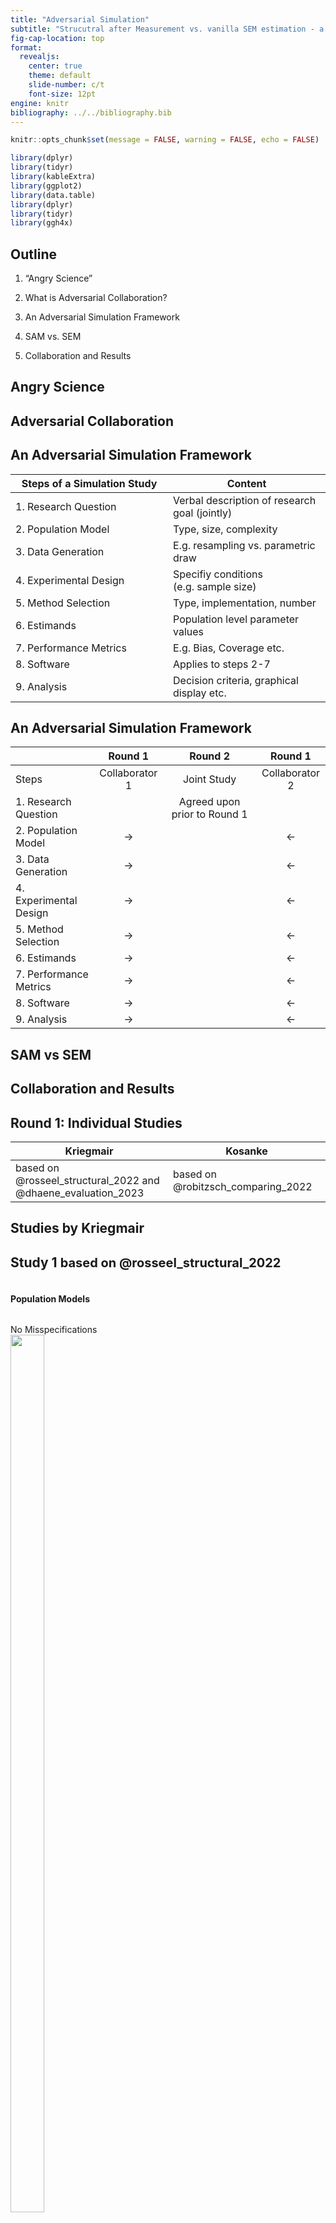 ```yaml
---
title: "Adversarial Simulation"
subtitle: "Strucutral after Measurement vs. vanilla SEM estimation - a case study on adversarial collaboration for simulation studies"
fig-cap-location: top
format:
  revealjs:
    center: true
    theme: default
    slide-number: c/t
    font-size: 12pt
engine: knitr
bibliography: ../../bibliography.bib
---
```

```r
knitr::opts_chunk$set(message = FALSE, warning = FALSE, echo = FALSE)

library(dplyr)
library(tidyr)
library(kableExtra)
library(ggplot2)
library(data.table)
library(dplyr)
library(tidyr)
library(ggh4x)


```


## Outline {auto-animate=true}
1. "Angry Science"
2. What is Adversarial Collaboration?
3. An Adversarial Simulation Framework

4. SAM vs. SEM
5. Collaboration and Results

## Angry Science


## Adversarial Collaboration


## An Adversarial Simulation Framework

::: {.r-fit-text}
| Steps of a Simulation Study | Content |
|-----------------|-----------------|
| <span class="fragment">1. Research Question</span>    | <span class="fragment">Verbal description of research goal (jointly)</span>    |
| <span class="fragment">2. Population Model</span>   | <span class="fragment">Type, size, complexity</span> |
| <span class="fragment">3. Data Generation</span>    | <span class="fragment">E.g. resampling vs. parametric draw</span>    |
| <span class="fragment">4. Experimental Design</span>    | <span class="fragment">Specifiy conditions (e.g. sample size)</span>    |
| <span class="fragment">5. Method Selection</span>   | <span class="fragment">Type, implementation, number</span>    |
| <span class="fragment">6. Estimands</span>    | <span class="fragment">Population level parameter values</span>    |
| <span class="fragment">7. Performance Metrics</span>    | <span class="fragment">E.g. Bias, Coverage etc.</span>  |
| <span class="fragment">8. Software</span>    | <span class="fragment">Applies to steps 2-7</span>    |
| <span class="fragment">9. Analysis</span>    | <span class="fragment">Decision criteria, graphical display etc.</span>  |
:::

## An Adversarial Simulation Framework

::: {.r-fit-text}
|                     | Round 1         | Round 2               | Round 1         |
|---------------------|:---------------:|:---------------------:|:---------------:|
| Steps         | Collaborator 1  | Joint Study           | Collaborator 2  |
| 1. Research Question|                |  Agreed upon prior to Round 1 |                |
| 2. Population Model |→                |                       |←                |
| 3. Data Generation  |→                |                       |←                |
| 4. Experimental Design|→              |                       |←                |
| 5. Method Selection |→                |                       |←                |
| 6. Estimands        |→                |                       |←                |
| 7. Performance Metrics|→             |                       |←                |
| 8. Software         |→                |                       |←                |
| 9. Analysis         |→                |                       |←                |
:::


## SAM vs SEM

## Collaboration and Results

## Round 1: Individual Studies 
| Kriegmair | Kosanke |
|-----------------|-----------------|
| based on @rosseel_structural_2022 and @dhaene_evaluation_2023 | based on @robitzsch_comparing_2022  |

## Studies by Kriegmair

## Study 1 <span style="font-size: 20px;">based on @rosseel_structural_2022</span>

::: {.r-fit-text}
::: {layout="[20,60,20]"}

::: {.column width="0%"}
:::

::: {.column width="60%"}

#### Population Models

::: {layout="[[1,1], [1,1]]" layout-valign="top"}

::: {.column width="50%" .fragment}
No Misspecifications
![](figures/model1_1.svg){width="60%"}
:::

::: {.column width="50%" .fragment}
Cross Loadings
![](figures/model1_2.svg){width="60%"}
:::

::: {.column width="50%" .fragment}
Correlated Residuals
![](figures/model1_3.svg){width="80%"}
:::

::: {.column width="50%" .fragment}
Structural Misspecification
![](figures/model1_4.svg){width="60%"}
:::
:::
:::

::: {.column width="35%" .fragment}
#### Other Conditions:

- N: 100, 400, 6400
- Indicator reliability: 0.3, 0.5, 0.7

#### Methods:

- Vanilla SEM
- Global SAM
- Local SAM
- Local SAM with unweighted least squares

#### Performance Metrics:
- Bias of path estimates
- RMSE of path estimates
- Coverage of 95% CI for path estimates

:::
:::
:::

## Study 2 <span style="font-size: 20px;">based on @dhaene_evaluation_2023</span>

::: {.r-fit-text}
::: {layout="[[45,10,10,35]]" layout-align="top"}

::: {.column width="45%"}
::: {layout="[[1,1]]" layout-valign="top"}

::: {.column width="50%" .fragment}
#### 2.1:

- No measurement misspecifications
- estimated paths absent in population

![](figures/model2_1.svg){width="100%"}
:::

::: {.column width="50%" .fragment}
#### 2.2:

- Estimated paths absent in population
- <span style="color: orange;">In exogenous analysis model</span>
- <span style="color: green;">In endogenous analysis model
![](figures/model2_2.svg){width="100%"}
:::
:::
:::
::: {.column width="7%"}
<!-- Empty column for space -->
:::

::: {.column width="35%"}
::: {.fragment}
#### Other Conditions:

- N: 100, 400, 6400
- Indicator reliability: 0.3, 0.5, 0.7
- **$R^2$: 0.1, 0.4**
- **Measurement blocks: 3, 5**
:::


:::{.fragment}
#### Methods:

- Vanilla SEM
- Global SAM
- Local SAM
- Local SAM with unweighted least squares

### Repetitions: 
- 10000
:::

:::
:::
:::

## Studies by Kosanke <span style="font-size: 20px;">based on @robitzsch_comparing_2022</span>

![](figures/kosanke_studies_overview.png)

# Results of individual studies:

## Convergence Rate
::: {.r-fit-text}
| | Kriegmair | Kosanke |
|---------------------|-----------|---------|
| Verbal Dispute |low convergence rate of SEM| no convergence issues |
|Method selection|un-bounded ML SEM |bounded ML SEM |
|Analysis| condition-wise rates | global rate |
|| direct:<br>`lavInspect(fit, "converged")` | indirect:<br>`quietly(safely(simulation_study_))`|
:::

## Convergence Rate <span style="font-size: 20px;"> E.g.: Kriegmair Study 1:</span>

![](tables/convergence_rate_study1.png)



## Bias
::: {.r-fit-text}
| | Kriegmair | Kosanke |
|------|-----------|---------|
| Verbal Dispute |"SEM performes worse than SAM in low reliability x low sample size x misspecification"| "SAM generally did not outperform traditional SEM in small to moderate samples." <br> <br> "[under] unmodelled negative cross-loadings and residual correlations, SAM tended to perform worse than traditional SEM"|
|4. Experimental Design| N:100-6400 <br> Reliability via Θ <br> Positive misspecifications| N:50-100000 <br> Reliability via $\lambda$ <br> Negative misspecification (only in CFA)|
|5. Population Model |5-factor-SEM | 2-factor CFA & 5-factor SEM |
|6. Analysis |aggregated absolute values and parameter-wise | aggregated absolute values & aggregated relative bias |
:::
:::{.notes}
In Kosanke’s results, SAM appears to perform worse than traditional SEM under unmodeled negative cross-loadings and residual correlations. This happens because of bias cancellation in LSAM, particularly in small samples.

LSAM tends to have a negative small-sample bias, and when you ignore positive residual correlations, that introduces a positive bias. These two biases can accidentally cancel each other out, making LSAM seem more accurate than it really is.

However, this is a false perception of robustness, as LSAM performs inconsistently across different conditions, and in cases like unmodeled negative correlations, it actually does worse than SEM. Kosanke's study shows that SAM doesn’t generally outperform traditional SEM in small to moderate samples, especially when negative biases are present.
:::

## Bias <span style="font-size: 20px;"> E.g.: Kriegmair Study 1:</span>

![](tables/aggregated_bias_study1.png)

<span style="font-size: 20px;">absolute bias values aggregated across parameters, in all conditions</span>

## Bias <span style="font-size: 20px;"> E.g.: Kosanke Study 1:</span>
::: {.r-fit-text}
```r

# Load the relative bias results
bias_ci_s1 <- readRDS("../../LK/SimulationResultsProcessed/sim1_rel_bias_ci.rds")

shorten_names <- function(df) {
  df$method_metric <- sub("_rel_bias", "", df$method_metric)
  return(df)
}

# Function to create a styled table for each condition
create_styled_table <- function(data, condition) {
  data <- shorten_names(data)
  data <- data %>%
    mutate(across(where(is.numeric), ~ round(., 3)))
  
  # Format table
  kbl(data,
      col.names = c("Method", "50", "100", "250", "500", 
                    "1000", "2500", "100000"), booktabs = TRUE) %>%
    kable_styling(full_width = T, position = "left") %>%
    add_header_above(c(" " = 1, "Sample Size" = 7)) %>%
    column_spec(1, width = "3.5cm") %>% 
    row_spec(0, bold = TRUE) %>%
    kable_classic(full_width = F) %>%
    gsub("_", " ", .)
}
create_styled_table(bias_ci_s1[["2_-0.12"]], "2_-0.12")
```

<span style="font-size: 25px;">Relative bias in conditions with two negative unmodelled residual correlations in a 2-factor-CFA</span>

:::

## Collaboration
<div class="scrollable-table">
<table>
  <thead>
    <tr>
      <th></th>
      <th>Round 1</th>
      <th>Round 2</th>
      <th>Round 1</th>
    </tr>
  </thead>
  <tbody>
    <tr>
      <td><strong>Steps</strong></td>
      <td>Kriegmair</td>
      <td>Joint Study</td>
      <td>Kosanke</td>
    </tr>
    <tr>
      <td><strong>1. Research Question</strong></td>
      <td></td>
      <td class="fragment round-2" data-fragment-index="0">Jointly agreed upon prior to round 1</td>
      <td></td>
    </tr>
    <tr>
      <td><strong>2. Population Model</strong></td>
      <td class="round-1" data-round="2"><span>5-factor-SEM</span></td>
      <td class="fragment round-2" data-fragment-index="1">5-factor-SEM</td>
      <td class="round-1" data-round="2"><span>5-factor-SEM</span> <span class="fragment fade-grey" data-fragment-index="1">2-factor-CFA</span></td>
    </tr>
    <tr>
      <td><strong>3. Data Generation</strong></td>
      <td class="round-1" data-round="3"><span>parametric & normally distributed</span></td>
      <td class="fragment round-2" data-fragment-index="2">parametric & normally distributed</td>
      <td class="round-1" data-round="3"><span>parametric & normally distributed</span></td>
    </tr>
    <tr>
      <td><strong>4. Experimental Design</strong></td>
      <td class="round-1" data-round="4">Misspecifications <br> N: 100 - 6400 <br> <span>Reliability via Θ</span></td>
      <td class="fragment round-2" data-fragment-index="3">Misspecifications <br> N: 50 - 100000 <br> Reliability via λ</td>
      <td class="round-1" data-round="4">Misspecifications <br> N: 50 - 100000 <br> Reliability via λ</td>
    </tr>
    <tr>
      <td><strong>5. Method Selection</strong></td>
      <td class="round-1" data-round="5">SEM, gSAM, lSAM <br> <span>(all ML)</span></td>
      <td class="fragment round-2" data-fragment-index="4">SEM, gSAM, lSAM <br> (ML & ULS)</td>
      <td class="round-1" data-round="5">SEM, gSAM, lSAM <br> (ML & ULS)</td>
    </tr>
    <tr>
      <td><strong>6. Estimands</strong></td>
      <td class="round-1" data-round="6"><span>β: Fixed at 0.1 or varied via R²</span></td>
      <td class="fragment round-2" data-fragment-index="5">β or φ: Fixed at 0.1 <br> or varied between 0.1 and 0.8</td>
      <td class="round-1" data-round="6">β or φ: Fixed at 0.1 <br> or varied between 0.1 and 0.8</td>
    </tr>
    <tr>
      <td><strong>7. Performance Metrics</strong></td>
      <td class="round-1" data-round="7"><span>Absolute & relative bias <br> RMSE</span> <span>95% CI coverage <br> Convergence & <br> Improper Solutions</span></td>
      <td class="fragment round-2" data-fragment-index="6">Absolute & relative bias <br> RMSE</td>
      <td class="round-1" data-round="7">Absolute & relative bias <br> RMSE</td>
    </tr>
    <tr>
      <td><strong>8. Software</strong></td>
      <td class="round-1" data-round="8"><span>lavaan::simulateData()</span></td>
      <td class="fragment round-2" data-fragment-index="7">lavaan::simulateData()</td>
      <td class="round-1" data-round="8">lavaan::simulateData()</td>
    </tr>
    <tr>
      <td><strong>9. Analysis</strong></td>
      <td class="round-1" data-round="9"><span>parameter-wise & <br> aggregated across parameters, heatmaps</span></td>
      <td class="fragment round-2" data-fragment-index="8">aggregated across, <br> tables, decision criteria</td>
      <td class="round-1" data-round="9">aggregated across, <br> tables, decision criteria</td>
    </tr>
  </tbody>
</table>
</div>

<style>
  .scrollable-table {
    max-height: 70vh;
    overflow-y: auto;
    font-size: 0.7em;
  }
  .scrollable-table table {
    border-collapse: collapse;
    width: 100%;
  }
  .scrollable-table th, .scrollable-table td {
    border: 1px solid #ddd;
    padding: 8px;
    text-align: left;
  }
  .scrollable-table th {
    background-color: #f2f2f2;
    position: sticky;
    top: 0;
  }
  .fade-grey {
    color: #888;
    transition: color 0.5s ease;
  }
  .fade-bold {
    font-weight: bold;
    transition: font-weight 0.5s ease;
  }
  .hidden {
    display: none;
  }
</style>

<script>
document.addEventListener('DOMContentLoaded', (event) => {
  let round1Elements = document.querySelectorAll('.round-1');
  let round2Elements = document.querySelectorAll('.round-2');

  round1Elements.forEach((element, index) => {
    element.addEventListener('click', () => {
      let round = element.getAttribute('data-round');

      // Show corresponding Round 2 element
      round2Elements.forEach((round2Element) => {
        if (round2Element.getAttribute('data-fragment-index') === round) {
          round2Element.classList.remove('hidden');
        }
      });

      // Update the styling of Round 1 text (bold or grey)
      round1Elements.forEach((el) => {
        if (el.getAttribute('data-round') === round) {
          el.querySelectorAll('span').forEach(span => span.classList.add('fade-bold'));
        } else {
          el.querySelectorAll('span').forEach(span => span.classList.add('fade-grey'));
        }
      });
    });
  });
});
</script>
:::{.notes}
Adjusting the $\Theta$ matrix directly controls reliability by manipulating measurement error, aligning with its definition as the proportion of variance explained by the latent factor. Modulating $\lambda$ indirectly affects reliability but conflates factor strength with error variance, making it less precise in controlling reliability by definition.
:::





## References